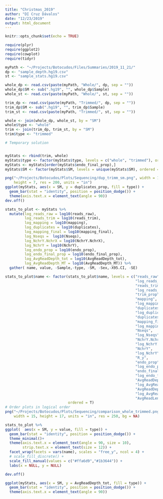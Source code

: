 ```yaml
---
title: "Christmas_2019"
author: "DI Cruz Dávalos"
date: "12/23/2019"
output: html_document
---
```


```r
knitr::opts_chunk$set(echo = TRUE)
```

```r
require(plyr)
require(ggplot2)
require(cowplot)
require(tidyr)
```


```r
myPath <- "~/Projects/Botocudos/Files/Summaries/2019_11_21/"
dp <- "sample_depth.hg19.csv"
st <- "sample_stats.hg19.csv"

whole_dp <- read.csv(paste(myPath, "Whole/", dp, sep = ""))
whole_dp$SM <- sub(".hg19", "", whole_dp$Sample)
whole_st <- read.csv(paste(myPath, "Whole/", st, sep = ""))

trim_dp <- read.csv(paste(myPath, "Trimmed/", dp, sep = ""))
trim_dp$SM <- sub(".hg19", "", trim_dp$Sample)
trim_st <- read.csv(paste(myPath, "Trimmed/", st, sep = ""))

whole <- join(whole_dp, whole_st, by = "SM")
whole$type <- "whole"
trim <- join(trim_dp, trim_st, by = "SM")
trim$type <- "trimmed"

# Temporary solution


myStats <- rbind(trim, whole)
myStats$type <- factor(myStats$type, levels = c("whole", "trimmed"), ordered = T)
myStats <- myStats[order(myStats$endo_final_prop),]
myStats$SM <- factor(myStats$SM, levels = unique(myStats$SM), ordered = T)
```

```r

png("~/Projects/Botocudos/Plots/Sequencing/dup_trimm_sm.png", width = 12, 
    height = 7, res = 200, units = "in")
ggplot(myStats, aes(x = SM, y = duplicates_prop, fill = type)) +
  geom_bar(stat = "identity", position = position_dodge()) +
  theme(axis.text.x = element_text(angle = 90))
dev.off()

```

```r
stats_to_plot <- myStats %>% 
  mutate(log_reads_raw = log10(reads_raw),
         log_reads_trim = log10(reads_trim),
         log_mapping = log10(mapping),
         log_duplicates = log10(duplicates),
         log_mapping_final = log10(mapping_final),
         log_Nseqs =  log10(Nseqs),
         log_NchrY.NchrX = log10(NchrY.NchrX),
         log_NchrY = log10(NchrY),
         log_endo_prop = log10(endo_prop),
         log_endo_final_prop = log10(endo_final_prop),
         log_AvgReadDepth_tot = log10(AvgReadDepth_tot),
         log_AvgReadDepth_MT = log10(AvgReadDepth_MT)) %>% 
  gather( name, value, -Sample,-type, -SM, -Sex,-X95.CI, -SE) 

stats_to_plot$name <- factor(stats_to_plot$name, levels = c("reads_raw",
                                                            "log_reads_raw",
                                                            "reads_trim",
                                                            "log_reads_trim",
                                                            "trim_prop",
                                                            "mapping",
                                                            "log_mapping",
                                                            "duplicates",
                                                            "log_duplicates",
                                                            "duplicates_prop",
                                                            "mapping_final",
                                                            "log_mapping_final",
                                                            "Nseqs",
                                                            "log_Nseqs",
                                                            "NchrY.NchrX",
                                                            "log_NchrY.NchrX",
                                                            "NchrY",
                                                            "log_NchrY",
                                                            "R_y",
                                                            "endo_prop",
                                                            "log_endo_prop",
                                                            "endo_final_prop",
                                                            "log_endo_final_prop",
                                                            "AvgReadDepth_tot",
                                                            "log_AvgReadDepth_tot",
                                                            "AvgReadDepth_MT",
                                                            "log_AvgReadDepth_MT",
                                                            "AvgReadLength"),
                             ordered = T)
# Order plots in logical order
png("~/Projects/Botocudos/Plots/Sequencing/comparison_whole_trimmed.png",
    width = 15, height = 17, units = "in", res = 250, bg = NA)

stats_to_plot %>%
ggplot(  aes(x = SM, y = value, fill = type)) +
  geom_bar(stat = "identity", position = position_dodge()) +
  theme_minimal()+
  theme(axis.text.x = element_text(angle = 90, size = 10),
        strip.text.x = element_text(size = 12)) +
  facet_wrap(facets = vars(name), scales = "free_y", ncol = 4) +
  # scale_fill_discrete() +
  scale_fill_manual(values = c("#ffa6d9","#1b3644")) +
  labs(x = NULL, y = NULL)

dev.off()
```


```r

ggplot(myStats, aes(x = SM, y = AvgReadDepth_tot, fill = type)) +
  geom_bar(stat = "identity", position = position_dodge()) +
  theme(axis.text.x = element_text(angle = 90))
```

